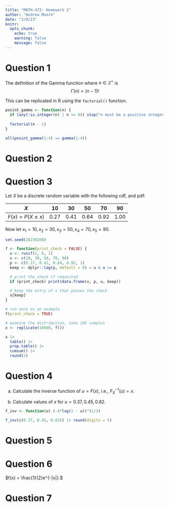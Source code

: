 ```yaml
---
title: "MATH-472: Homework 2"
author: "Andrew Moore"
date: "2/9/23"
knitr:
  opts_chunk: 
    echo: true
    warning: false
    message: false
---
```


# Question 1

<!-- Write an R function to calculate $\Gamma(n)$ for any positive integer $n$. You cannot use the built-in gamma function in R. -->

The definition of the Gamma function where $n \in \mathbb{Z}^{+}$ is
$$
\Gamma(n) = (n - 1)!
$$

This can be replicated in R using the `factorial()` function.

```r
posint_gamma <- function(n) {
  if (any(!is.integer(n) | n <= 0)) stop("n must be a positive integer.")
  
  factorial(n - 1)
}

all(posint_gamma(1:4) == gamma(1:4))
```

\newpage
# Question 2

\newpage
# Question 3

Let $X$ be a discrete random variable with the following cdf, and pdf:

|         $X$          | 10   | 30   | 50   | 70   | 90   |
| :------------------: | :--: | :--: | :--: | :--: | :--: |
| $F(x) = P(X \leq x)$ | 0.27 | 0.41 | 0.64 | 0.92 | 1.00 |

Now let $x_1 = 10, x_2 = 30, x_3 = 50, x_4 = 70, x_5 = 90.$

<!-- step 1. generate u ~ U(0, 1) -->
<!-- step 2. assign X = x_i if F(x_i - 1) < u <= F(x_i) -->

```r
set.seed(20230208)

f <- function(print_check = FALSE) {
  u <- runif(1, 0, 1)
  x <- c(10, 30, 50, 70, 90)
  p <- c(0.27, 0.41, 0.64, 0.92, 1)
  keep <- dplyr::lag(p, default = 0) < u & u <= p

  # print the check if requested
  if (print_check) print(data.frame(x, p, u, keep))

  # keep the entry of x that passes the check
  x[keep]
}

# run once as an example
f(print_check = TRUE)

# examine the distribution, take 10k samples
x <- replicate(10000, f())

x |>
  table() |>
  prop.table() |>
  cumsum() |>
  round(2)
```

\newpage
# Question 4

(a) Calculate the inverse function of $u = F(x)$, i.e., $F^{-1}_X(u) = x.$

\begin{align*}
  F(x) = u &\implies 1 - e^{-(0.25x^3)} = u \\
           &\implies 1 - u = e^{-(0.25x^3)} \\
           &\implies ln(1 - u) = -\frac{1}{4}x^3 \\
           &\implies -4ln(1 - u) = x^3 \\
           &\implies (-4ln(1 - u))^{\frac{1}{3}} = x \\
           &\implies F^{-1}_X(u) = x.
\end{align*}

(b) Calculate values of $x$ for $u = 0.37, 0.45, 0.82.$

```r
f_inv <- function(u) (-4*log(1 - u))^(1/3)

f_inv(c(0.37, 0.45, 0.82)) |> round(digits = 5)
```

\newpage
# Question 5

\newpage
# Question 6

$f(x) = \frac{1}{2}e^{-|x|}.$

<!-- \begin{align*}
F(x) &= \int_{-\infty}^{x} f(t)\ dt \\
     &= \frac{1}{2} \int_0^x e^{-t}\ dt \\
     &= -\frac{1}{2} e^{-t} \big|_{t = 0}^{t = x} \\
     &= -\frac{1}{2} (e^{-x} - e^0) \\
     &= frac{1}{2} - \frac{1}{2}e^{-x}.
\end{align*} -->

\newpage
# Question 7


